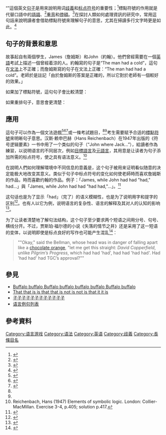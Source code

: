 “{{lang|en|'''James while John had had had had had had had had had had had a better effect on the teacher'''}}”這個英文[[句子|句子]]是用來說明用词[[歧義性|歧義]]和[[标点符号|标点符号]]的重要性；<ref name="Magonet">{{cite book | last = Magonet | first = Jonathan | title = A rabbi reads the Bible | url = http://books.google.com/books?id=Wl9qT9T7aRYC&pg=PA19&dq=%22Had+had+had+had+had+had+had+had+had+had+had%22&lr=#PPA19,M1 | accessdate = 2009-04-30 | edition = 2nd | year = 2004 | publisher = SCM-Canterbury Press | isbn = 9780334029526 | page = 19 | quote = You may remember an old classroom test in English language. What punctuation marks do you have to add to this sentence so as to make sense of it?}}</ref>標點符號的作用就是代替口語中的[[聲調語言|語調]]、<ref name="Dundes">{{cite book | last = Dundes | first = Alan | coauthors = Carl R. Pagter | title = When you're up to your ass in alligators: more urban folklore from the paperwork empire | url = http://books.google.com/books?id=McgoMZSznBgC&pg=PA135&dq=%22Had+had+had+had+had+had+had+had+had+had+had%22 | accessdate = 2009-04-30 | edition = Illustrated | year = 1987 | publisher = Wayne State University Press | isbn = 0814318673 | page = 135 | quote = The object of this and similar tests is to make sense of a series of words by figuring out the correct intonation pattern.}}</ref>[[重音|重音]]和[[停頓|停頓]]。<ref name="Hudson">{{cite book | last = Hudson | first = Grover | title = Essential introductory linguistics | url = http://books.google.com/books?id=5RB07Jb4tREC&pg=PA372&dq=%22Had+had+had+had+had+had+had+had+had+had+had%22 | accessdate = 2009-04-30 | year = 1999
| publisher = [[Wiley-Blackwell|Wiley-Blackwell]] | isbn = 0631203044 | page = 372 | quote = Writing is secondary to speech, in history and in the fact that speech and not writing is fundamental to the human species.}}</ref>在探討人類如何處理資訊的研究中，常用這句話来說明讀者會借助標點符號來理解句子的意思，尤其在掃讀多行文字時更是如此。<ref name="Velde">{{cite book | last = van de Velde | first = Roger G. | title = Text and thinking: on some roles of thinking in text interpretation | url = http://books.google.com/books?id=sa2Ir6WQtcQC&pg=PA44&dq=%22Had+had+had+had+had+had+had+had+had+had+had%22#PPA43,M1 | accessdate = 2009-04-30 | edition = Illustrated | year = 1992 | publisher = [[Walter_de_Gruyter|Walter de Gruyter]] | isbn = 3110132508 | page = 43 | quote = In scanning across lines, readers also make use of the information parts carried along with the punctuatuion markes: a period, a dash, a colon, a semicolon or a comma may signal different degrees of integration/separation between the groupings. | archive-date = 2020-05-06 | archive-url = https://web.archive.org/web/20200506025456/https://books.google.com/books?id=sa2Ir6WQtcQC&pg=PA44&dq=%22Had+had+had+had+had+had+had+had+had+had+had%22#PPA43,M1 | dead-url = no }}</ref>

== 句子的背景和意思 ==

故事起自有兩個學生，James（詹姆斯）和John（約翰）。他們曾經需要在一個[[英語|英語]]考試上描述一個曾經着涼的人。約翰寫的句子是“The man had a cold”，這句在[[文法|文法]]上不正確；而詹姆斯寫的句子在文法上正確：“The man had had a cold”。老師於是註記「由於詹姆斯的答案是正確的，所以它對於老師有一個較好的效果。」

如果加了標點符號，這句句子會比較清楚：

{{quote|James, while John had had "had", had had "had had"; "had had" had had a better effect on the teacher.<ref>[http://www.amrita.edu/icpc/2006/Problems-Onsite.pdf "Problem C: Operator Jumble"] {{Wayback|url=http://www.amrita.edu/icpc/2006/Problems-Onsite.pdf |date=20090509011715 }}. 31st ACM International Collegiate Programming Conference, 2006–2007.</ref>}}
{{Quote|（翻译：詹姆斯在当约翰用“had”时用了“had had”，老师认为“had had”的效果更好。）}}

如果重排句子，意思會更清楚：
{{quote|James had had "had had", while John had had "had"; "had had" had had a better effect on the teacher.}}
{{Quote|（翻译：詹姆斯用了“had had”，而约翰用了“had”，老师认为“had had”的效果更好。）}}

== 應用 ==

這句子可以作為一個文法遊戲<ref name="GADFLY">{{cite news| last = Amon| first = Mike| title = GADFLY| url = http://www.accessmylibrary.com/coms2/summary_0286-20149031_ITM| accessdate = 2009-04-30| date = 2004-01-28| publisher = Financial Times| quote = HAD up to here? So were readers of last week's column, invited to punctuate "Smith where Jones had had had had had had had had had had had the examiners approval."| archive-date = 2012-07-22| archive-url = https://archive.today/20120722024458/http://www.accessmylibrary.com/coms2/summary_0286-20149031_ITM| dead-url = no}}</ref><ref name="Jackson">{{cite book| last = Jackson| first = Howard| title = Grammar and Vocabulary: A Resource Book for Students| url = http://books.google.com/books?id=wPq6bSd-CwEC&pg=PA123&dq=%22Had+had+had+had+had+had+had+had+had+had+had%22| accessdate = 2009-04-30| year = 2002| publisher = [[Routledge|Routledge]]
| isbn = 0415231701| page = 123| quote = Finally, verbal humour is often an ingredient of puzzles. As part of an advertising campaign for its educational website , the ''Guardian'' (for 3 january 2001) included the following familiar grammatical puzzle.}}</ref><ref name="acmicpc">{{Cite web |url=http://acmicpc-live-archive.uva.es/nuevoportal/data/problem.php?p=3802 |title=3802 - Operator Jumble |accessdate=2012-01-07 |archive-date=2008-10-13 |archive-url=https://web.archive.org/web/20081013133154/http://acmicpc-live-archive.uva.es/nuevoportal/data/problem.php?p=3802 |dead-url=yes }}</ref>或一條考試題目，<ref name="Magonet" /><ref name="Dundes" />考生需要赋予合适的[[標點符號|標點符號]]來明晰句子意思。汉斯·赖申巴赫（Hans Reichenbach）在1947年出版的《符号逻辑要素》一书中用了一个类似的句子（“John where Jack...”），給讀者作為練習，以说明语言的不同层次，例如[[目標語言|目標語言]]及[[元語言|元語言]]，其用意是让读者为句子添加所需的标点符号，使之具有语法意义。<ref name="Reichenbach">Reichenbach, Hans (1947) Elements of symbolic logic. London: Collier-MacMillan. Exercise 3-4, p.405; solution p.417.</ref>

在說明人們如何理解環境中不同信息的意義是，这个句子被用来证明看似随意的决定能极大地改变其意义。类似于句子中标点符号的变化如何使老師時而喜欢詹姆斯的作品，時而喜歡约翰的作品。例子：「James, while John had had "had," had...」與「James, while John had had "had had,"...」。<ref name="Weick">{{cite book| last = Weick| first = Karl E.| title = Making Sense of the Organization| url = http://books.google.com/books?id=agZzW4mqS4wC&pg=PA186&dq=%22Had+had+had+had+had+had+had+had+had+had+had%22#PPA186,M1| accessdate = 2009-04-30| edition = 8th| year = 2005| publisher = [[Wiley-Blackwell|Wiley-Blackwell]]| isbn = 0631223193| pages = 186–187| quote = Once a person has generated/bracketed part of the stream, then the activities of punctuation and connection (parsing) can occur in an effort to transform the raw data into information.| archive-date = 2020-10-31| archive-url = https://web.archive.org/web/20201031012110/https://books.google.com/books?id=agZzW4mqS4wC&pg=PA186&dq=%22Had+had+had+had+had+had+had+had+had+had+had%22#PPA186,M1| dead-url = no}}</ref>

这句话也是为了显示「had」（完了）的语义模糊性，也是为了说明用字和提字的区别<ref name="Lecercle">{{cite book| last = Lecercle| first = Jean-Jacques| title = The violence of language| url = http://books.google.com/books?id=sNUNAAAAQAAJ&pg=PA86&dq=%22Had+had+had+had+had+had+had+had+had+had+had%22#PPA86,M1| accessdate = 2009-04-30| edition = Illustrated| year = 1990| publisher = [[Routledge|Routledge]]| isbn = 0415034310| page = 86| quote = Suppose I decide that I wish to make up a sentence containing eleven occurrences of the word 'had' in a row ...| archive-date = 2020-05-07| archive-url = https://web.archive.org/web/20200507135503/https://books.google.com/books?id=sNUNAAAAQAAJ&pg=PA86&dq=%22Had+had+had+had+had+had+had+had+had+had+had%22#PPA86,M1| dead-url = no}}</ref>。也有人以它为例，说明语言的复杂性、语言的解释及其对人的认知的影响<ref name="Hollin">{{cite book| last = Hollin| first = Clive R.| title = Contemporary Psychology: An Introduction| url = http://books.google.com/books?id=DTpm_oT51aQC&pg=PA34&dq=%22Had+had+had+had+had+had+had+had+had+had+had%22| accessdate = 2009-04-30| edition = Illustrated| year = 1995| publisher = [[Routledge|Routledge]]| isbn = 0748401911| page = 34| quote = Do readers make use of the ways in which sentences are structured?}}</ref>。

为了让读者清楚地了解句法结构，这个句子至少要求两个短语之间用分号、句号、横线分开。不过，贾斯珀·福尔德的小说《失落的情节之井》还是采用了这一短语的变体，以说明即使是标点良好的写作也可能产生混乱<ref name="Fforde">{{Cite book|last=Fforde|first=Jasper|authorlink=Jasper Fforde|title=The Well of Lost Plots|url=https://books.google.com/books?id=7FBhAt0-kGAC|accessdate=2012-04-30|year=2003|publisher=[[Hodder_&_Stoughton|Hodder & Stoughton]]|quote=|archive-date=2020-11-04|archive-url=https://web.archive.org/web/20201104235738/https://books.google.com/books?id=7FBhAt0-kGAC|dead-url=no}}</ref>：<blockquote class="templatequote">""Okay," said the Bellman, whose head was in danger of falling apart like a [[chocolate_orange|chocolate orange]], "let me get this straight: ''David Copperfield'', unlike ''Pilgrim’s Progress'', which had had 'had', had had 'had had'. Had 'had had' had TGC’s approval?""</blockquote>

==參見==
*[[Buffalo_buffalo_Buffalo_buffalo_buffalo_buffalo_Buffalo_buffalo|Buffalo buffalo Buffalo buffalo buffalo buffalo Buffalo buffalo]]
*[[That_that_is_is_that_that_is_not_is_not_is_that_it_it_is|That that is is that that is not is not is that it it is]]
*[[子子子子子子子子子子子子|子子子子子子子子子子子子]]
*[[语言例句列表|语言例句列表]]

== 參考資料 ==
{{reflist|colwidth=30em}}

[[Category:语言游戏|Category:语言游戏]]
[[Category:语法|Category:语法]]
[[Category:英语|Category:英语]]
[[Category:歧義|Category:歧義]]
[[Category:長條目名|Category:長條目名]]